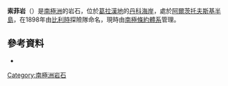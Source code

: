 {{coord|64|39|S|62|33|W|display=title}}

'''索菲岩'''（{{lang-en|Sophie Rocks}}）是[[南極洲|南極洲]]的岩石，位於[[葛拉漢地|葛拉漢地]]的[[丹科海岸|丹科海岸]]，處於[[阿爾茨托夫斯基半島|阿爾茨托夫斯基半島]]，在1898年由[[比利時|比利時]]探險隊命名，現時由[[南極條約體系|南極條約體系]]管理。

==參考資料==
* {{usgs-gazetteer}}

{{DEFAULTSORT:Sophie Rocks}}
[[Category:南極洲岩石|Category:南極洲岩石]]


{{DancoCoast-geo-stub}}